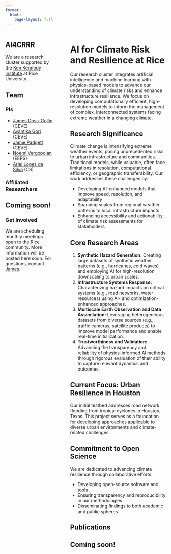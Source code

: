 ```yaml
---
format: 
  html:
    page-layout: full
---
```


:::: {.columns}
::: {.column width="32.5%"}
## AI4CRRR

We are a research cluster supported by the [Ken Kennedy Institute](https://kenkennedy.rice.edu/) at Rice University.

## Team

### PIs

- [James Doss-Gollin](https://dossgollin-lab.github.io/) (CEVE)
- [Avantika Gori](https://gori.blogs.rice.edu/) (CEVE)
- [Jamie Padgett](https://padgett.rice.edu/) (CEVE)
- [Noemi Vergopolan](https://waterai.earth/) (EEPS)
- [Arlei Lopes da Silva](https://cs.rice.edu/~al110/) (CS)

### Affiliated Researchers

::: {.callout-note}
## Coming soon!
:::

### Get Involved

We are scheduling monthly meetings open to the Rice community.
More information will be posted here soon.
For questions, contact [James](mailto:jdossgollin@rice.edu).

:::
::: {.column width="2.5%"}
:::
::: {.column width="65%"}
# AI for Climate Risk and Resilience at Rice

Our research cluster integrates artificial intelligence and machine learning with physics-based models to advance our understanding of climate risks and enhance infrastructure resilience. We focus on developing computationally efficient, high-resolution models to inform the management of complex, interconnected systems facing extreme weather in a changing climate.

## Research Significance

Climate change is intensifying extreme weather events, posing unprecedented risks to urban infrastructure and communities. Traditional models, while valuable, often face limitations in resolution, computational efficiency, or geographic transferability. Our work addresses these challenges by:

- Developing AI-enhanced models that improve speed, resolution, and adaptability
- Spanning scales from regional weather patterns to local infrastructure impacts
- Enhancing accessibility and actionability of climate risk assessments for stakeholders

## Core Research Areas

1. **Synthetic Hazard Generation:** Creating large datasets of synthetic weather patterns (e.g., hurricanes, cold waves) and employing AI for high-resolution downscaling to urban scales.
2. **Infrastructure Systems Response:** Characterizing hazard impacts on critical systems (e.g., road networks, water resources) using AI- and optimization-enhanced approaches.
3. **Multiscale Earth Observation and Data Assimilation:** Leveraging heterogeneous datasets from diverse sources (e.g., traffic cameras, satellite products) to improve model performance and enable real-time initialization.
4. **Trustworthiness and Validation:** Advancing the transparency and reliability of physics-informed AI methods through rigorous evaluation of their ability to capture relevant dynamics and outcomes.

## Current Focus: Urban Resilience in Houston

Our initial testbed addresses road network flooding from tropical cyclones in Houston, Texas. This project serves as a foundation for developing approaches applicable to diverse urban environments and climate-related challenges.

## Commitment to Open Science

We are dedicated to advancing climate resilience through collaborative efforts:

- Developing open-source software and tools
- Ensuring transparency and reproducibility in our methodologies
- Disseminating findings to both academic and public spheres

## Publications

::: {.callout-note}
## Coming soon!
:::

:::
::::
